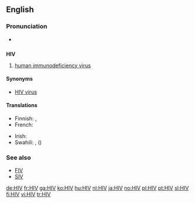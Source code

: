==English==

===Pronunciation===
* {{a|US}} {{IPA|/eitʃˈaɪˌviː/}}

==={{initialism}}===
'''HIV'''

# {{virology}} [[human immunodeficiency virus]]

====Synonyms====
* [[HIV virus]] {{qualifier|[[pleonastic]]}}

====Translations====
{{trans-top|human immunodeficiency virus}}
* Finnish: {{t|fi|HI-virus}}, {{t+|fi|HIV}}
* French: {{t|fr|VIH}}
{{trans-mid}}
* Irish: {{t|ga|VEID|xs=Irish}}
* Swahili: {{t|sw|VVU|xs=Swahili}}, {{t|sw|virus vinavyosababisha|xs=Swahili}} ({{t|sw|UKIMWI|xs=Swahili}})
{{trans-bottom}}

===See also===
* [[FIV]]
* [[SIV]]

[[de:HIV]]
[[fr:HIV]]
[[ga:HIV]]
[[ko:HIV]]
[[hu:HIV]]
[[nl:HIV]]
[[ja:HIV]]
[[no:HIV]]
[[pl:HIV]]
[[pt:HIV]]
[[sl:HIV]]
[[fi:HIV]]
[[vi:HIV]]
[[tr:HIV]]